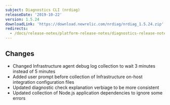 ```yaml
---
subject: Diagnostics CLI (nrdiag)
releaseDate: '2019-10-22'
version: 1.5.24
downloadLink: 'https://download.newrelic.com/nrdiag/nrdiag_1.5.24.zip'
redirects:
  - /docs/release-notes/platform-release-notes/diagnostics-release-notes/new-relic-diagnostics-1524
---
```


## Changes

* Changed Infrastructure agent debug log collection to wait 3 minutes instead of 5 minutes
* Added user prompt before collection of Infrastructure on-host integration configuration files
* Updated diagnostic check explanation verbiage to be more consistent
* Updated collection of Node.js application dependencies to ignore some errors

